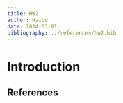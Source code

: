 ```yaml
---
title: HW2
author: Haibo 
date: 2024-03-01
bibliography: ../references/hw2.bib
---
```

# Introduction



\newpage
## References



